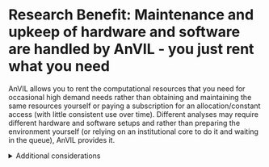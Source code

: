 # Research Benefit: Maintenance and upkeep of hardware and software are handled by AnVIL - you just rent what you need

AnVIL allows you to rent the computational resources that you need for occasional high demand needs rather than obtaining and maintaining the same resources yourself or paying a subscription for an allocation/constant access (with little consistent use over time). Different analyses may require different hardware and software setups and rather than preparing the environment yourself (or relying on an institutional core to do it and waiting in the queue), AnVIL provides it.

::: {.click_to_expand_block}

<details><summary>Additional considerations</summary>

Other considerations that make renting computational resources from AnVIL appealing compared to obtaining and maintaining your own resources or upgrading an institutional allocation (HPC) include:

* AnVIL is compliant with protected data. Some institutional HPCs may not be.
* Once your group is initially set up on AnVIL, adding users (with specified permissions) is easier than trying to add a user to an allocation through an email chain.
* Because AnVIL maintains docker images, the exact version of a tool is documented and available.
* AnVIL scales well for large numbers of samples and won't require long waits in queues to access limited, specialized resources; AnVIL also works well for small analyses where you may not want to connect to the HPC and set up a complicated environment there.

</details>

:::
